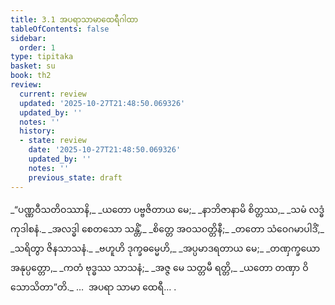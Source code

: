 ```yaml
---
title: 3.1 အပရာသာမာထေရီဂါထာ
tableOfContents: false
sidebar:
  order: 1
type: tipitaka
basket: su
book: th2
review:
  current: review
  updated: '2025-10-27T21:48:50.069326'
  updated_by: ''
  notes: ''
  history:
  - state: review
    date: '2025-10-27T21:48:50.069326'
    updated_by: ''
    notes: ''
    previous_state: draft
---
```



<ReviewStatus review={frontmatter.review} showDetails={true} />

<HypothesisAnnotation frontmatter={frontmatter} />

<DynamicBreadcrumb />

<Division number="39" book="th2" e="ch" v="19" p="384">

<Paragraph number="70" type="verses" book="th2">
_“ပဏ္ဏဝီသတိဝဿာနိ,_  
_ယတော ပဗ္ဗဇိတာယ မေ;_  
_နာဘိဇာနာမိ စိတ္တဿ,_  
_သမံ လဒ္ဓံ ကုဒါစနံ._  

</Paragraph>

</Division>
<Division number="40" book="th2" e="ch" v="19" p="384">

<Paragraph number="71" type="verses" book="th2">
_အလဒ္ဓါ စေတသော သန္တိံ,_  
_စိတ္တေ အဝသဝတ္တိနီ;_  
_တတော သံဝေဂမာပါဒိံ,_  
_သရိတွာ ဇိနသာသနံ._  

</Paragraph>

</Division>
<Division number="41" book="th2" e="ch" v="19" p="384">

<Paragraph number="72" type="verses" book="th2">
_ဗဟူဟိ ဒုက္ခဓမ္မေဟိ,_  
_အပ္ပမာဒရတာယ မေ;_  
_တဏှက္ခယော အနုပ္ပတ္တော,_  
_ကတံ ဗုဒ္ဓဿ သာသနံ;_  
_အဇ္ဇ မေ သတ္တမီ ရတ္တိ,_  
_ယတော တဏှာ ဝိသောသိတာ”တိ._  


</Paragraph>
</Division>

<Paragraph number="73" type="center" book="th2">
…  အပရာ သာမာ ထေရီ… .
</Paragraph>